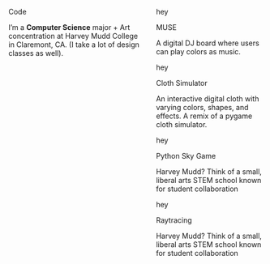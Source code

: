 ::: {.tab-body}

::::: {.columns}

:::{.column .left-col}

::: {.big-text}

Code

:::

::: {.descriptor-text}
I'm a **Computer Science** major + Art concentration at Harvey Mudd College in Claremont, CA. (I take a lot of design classes as well).
:::

:::

:::{.column  .right-col}

::: {proj-right}

<!-- start of project container -->

::: {.project-container .p-c-code}

::: {.proj-image .code}

hey

:::

::: {.proj-title}

MUSE

:::

::: {.proj-description}

A digital DJ board where users can play colors as music.

:::

:::
<!-- end of project container -->

<!-- start of project container -->

::: {.project-container  .p-c-code}

::: {.proj-image .code}

hey

:::

::: {.proj-title}

Cloth Simulator

:::

::: {.proj-description}

An interactive digital cloth with varying colors, shapes, and effects. A remix of a pygame cloth simulator.

:::

:::
<!-- end of project container -->

<!-- start of project container -->

::: {.project-container .p-c-code}

::: {.proj-image .code}

hey

:::

::: {.proj-title}

Python Sky Game

:::

::: {.proj-description}

Harvey Mudd? Think of a small, liberal arts STEM school known for student collaboration

:::

:::
<!-- end of project container -->

<!-- start of project container -->

::: {.project-container .p-c-code}

::: {.proj-image .code}

hey

:::

::: {.proj-title}

Raytracing

:::

::: {.proj-description}

Harvey Mudd? Think of a small, liberal arts STEM school known for student collaboration

:::

:::
<!-- end of project container -->

:::

:::



:::::

:::